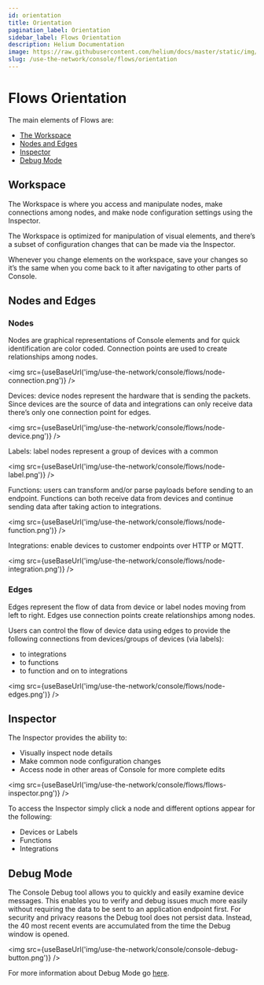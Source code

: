 ```yaml
---
id: orientation
title: Orientation
pagination_label: Orientation
sidebar_label: Flows Orientation
description: Helium Documentation
image: https://raw.githubusercontent.com/helium/docs/master/static/img/link-image.png
slug: /use-the-network/console/flows/orientation
---
```


# Flows Orientation


The main elements of Flows are:

- [The Workspace](#workspace)
- [Nodes and Edges](#nodes-and-edges)
- [Inspector](#inspector)
- [Debug Mode](#debug-mode)

## Workspace

The Workspace is where you access and manipulate nodes, make connections among nodes, and make node
configuration settings using the Inspector.

The Workspace is optimized for manipulation of visual elements, and there’s a subset of
configuration changes that can be made via the Inspector.

Whenever you change elements on the workspace, save your changes so it’s the same when you come back
to it after navigating to other parts of Console.

## Nodes and Edges

### Nodes

Nodes are graphical representations of Console elements and for quick identification are color
coded. Connection points are used to create relationships among nodes.

<img src={useBaseUrl('img/use-the-network/console/flows/node-connection.png')} />

Devices: device nodes represent the hardware that is sending the packets. Since devices are the
source of data and integrations can only receive data there’s only one connection point for edges.

<img src={useBaseUrl('img/use-the-network/console/flows/node-device.png')} />

Labels: label nodes represent a group of devices with a common

<img src={useBaseUrl('img/use-the-network/console/flows/node-label.png')} />

Functions: users can transform and/or parse payloads before sending to an endpoint. Functions can
both receive data from devices and continue sending data after taking action to integrations.

<img src={useBaseUrl('img/use-the-network/console/flows/node-function.png')} />

Integrations: enable devices to customer endpoints over HTTP or MQTT.

<img src={useBaseUrl('img/use-the-network/console/flows/node-integration.png')} />

### Edges

Edges represent the flow of data from device or label nodes moving from left to right. Edges use
connection points create relationships among nodes.

Users can control the flow of device data using edges to provide the following connections from
devices/groups of devices (via labels):

- to integrations
- to functions
- to function and on to integrations

<img src={useBaseUrl('img/use-the-network/console/flows/node-edges.png')} />

## Inspector

The Inspector provides the ability to:

- Visually inspect node details
- Make common node configuration changes
- Access node in other areas of Console for more complete edits

<img src={useBaseUrl('img/use-the-network/console/flows/flows-inspector.png')} />

To access the Inspector simply click a node and different options appear for the following:

- Devices or Labels
- Functions
- Integrations

## Debug Mode

The Console Debug tool allows you to quickly and easily examine device messages. This enables you to
verify and debug issues much more easily without requiring the data to be sent to an application
endpoint first. For security and privacy reasons the Debug tool does not persist data. Instead, the
40 most recent events are accumulated from the time the Debug window is opened.

<img src={useBaseUrl('img/use-the-network/console/console-debug-button.png')} />

For more information about Debug Mode go [here](/use-the-network/console/debug).
